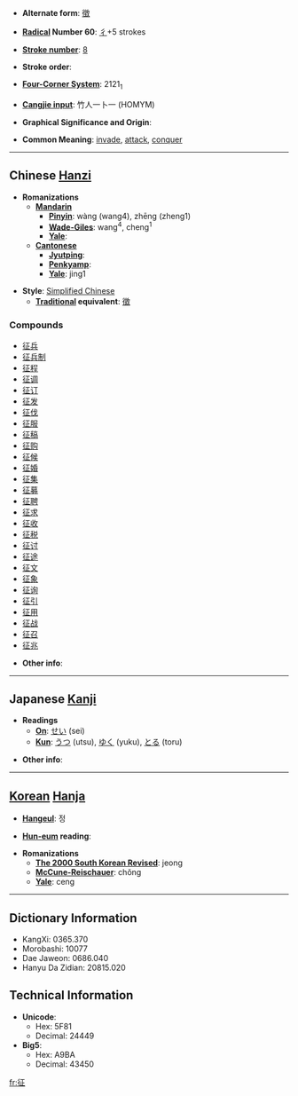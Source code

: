 * '''Alternate form''': [[徵]]

* '''[[Wiktionary:Chinese radical index| Radical]] Number 60''': [[Wiktionary:Chinese radical index 彳|彳]]+5 strokes

* '''[[Wiktionary:Chinese total strokes index|Stroke number]]''': [[Wiktionary:Chinese total strokes index 8|8]]

* '''Stroke order''': 

* '''[[Wiktionary:Chinese four corner index|Four-Corner System]]''': 2121<sub>1</sub>

* '''[[Wiktionary:Chinese Cangjie index|Cangjie input]]''': 竹人一卜一 (HOMYM)

* '''Graphical Significance and Origin''': 

* '''Common Meaning''': [[invade]], [[attack]], [[conquer]]

----

== Chinese [[Hanzi]] ==

* '''Romanizations'''
** '''[[Mandarin]]'''
*** '''[[Pinyin]]''': wàng (wang4), zhēng (zheng1)
*** '''[[Wade-Giles]]''': wang<sup>4</sup>, cheng<sup>1</sup>
*** '''[[Yale]]''': 
** '''[[Cantonese]]'''
*** '''[[Jyutping]]''':
*** '''[[Penkyamp]]''': 
*** '''[[Yale]]''': jing1

* '''Style''': [[Simplified Chinese]] 
** '''[[Traditional Chinese|Traditional]] equivalent''': [[徵]]

===Compounds===
*[[征兵]]
*[[征兵制]]
*[[征程]]
*[[征调]]
*[[征订]]
*[[征发]]
*[[征伐]]
*[[征服]]
*[[征稿]]
*[[征购]]
*[[征候]]
*[[征婚]]
*[[征集]]
*[[征募]]
*[[征聘]]
*[[征求]]
*[[征收]]
*[[征税]]
*[[征讨]]
*[[征途]]
*[[征文]]
*[[征象]]
*[[征询]]
*[[征引]]
*[[征用]]
*[[征战]]
*[[征召]]
*[[征兆]]

* '''Other info''': 

----

== Japanese [[Kanji]] ==

* '''Readings'''
** '''[[On]]''': [[せい]] (sei)
** '''[[Kun]]''': [[うつ]] (utsu), [[ゆく]] (yuku), [[とる]] (toru)

* '''Other info''':  

----

== [[Korean]] [[Hanja]] ==

* '''[[Hangeul]]''': 정

* '''[[Hun-eum]] reading''': 

* '''Romanizations'''
** '''[[The 2000 South Korean Revised Romanization|The 2000 South Korean Revised]]''': jeong
** '''[[McCune-Reischauer]]''': chŏng
** '''[[Yale]]''': ceng

----

== Dictionary Information ==

* KangXi: 0365.370
* Morobashi: 10077
* Dae Jaweon: 0686.040
* Hanyu Da Zidian: 20815.020

== Technical Information ==

* '''Unicode''':
** Hex: 5F81
** Decimal: 24449
* '''Big5''':
** Hex: A9BA
** Decimal: 43450

[[fr:征]]